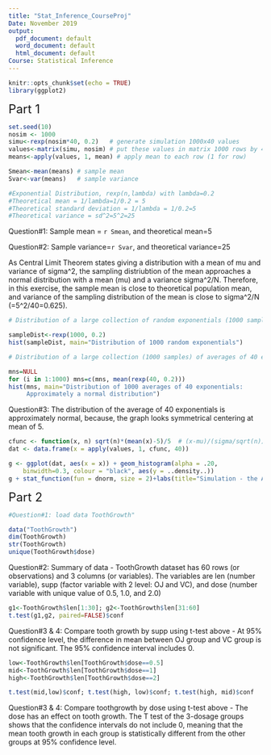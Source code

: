 ---
title: "Stat_Inference_CourseProj"
Date: November 2019
output:
  pdf_document: default
  word_document: default
  html_document: default
Course: Statistical Inference
---

```{r setup, include=FALSE}
knitr::opts_chunk$set(echo = TRUE)
library(ggplot2)
```
<font size="5">Part 1</font>

```{r}
set.seed(10)
nosim <- 1000
simu<-rexp(nosim*40, 0.2)   # generate simulation 1000x40 values 
values<-matrix(simu, nosim) # put these values in matrix 1000 rows by 40 columns
means<-apply(values, 1, mean) # apply mean to each row (1 for row)

Smean<-mean(means) # sample mean
Svar<-var(means)   # sample variance

#Exponential Distribution, rexp(n,lambda) with lambda=0.2
#Theoretical mean = 1/lambda=1/0.2 = 5
#Theoretical standard deviation = 1/lambda = 1/0.2=5
#Theoretical variance = sd^2=5^2=25
```

Question#1: Sample mean = `r Smean`, and theoretical mean=5


Question#2: Sample variance=`r Svar`, and theoretical variance=25

As Central Limit Theorem states giving a distribution with a mean of mu and variance of sigma^2, the sampling distriubtion of the mean approaches a normal distribution with a mean (mu) and a variance sigma^2/N.  Therefore, in this exercise, the sample mean is close to theoretical population mean, and variance of the sampling distribution of the mean is close to sigma^2/N (=5^2/40=0.625).

```{r}
# Distribution of a large collection of random exponentials (1000 samples)

sampleDist<-rexp(1000, 0.2)
hist(sampleDist, main="Distribution of 1000 random exponentials")

```

```{r}
# Distribution of a large collection (1000 samples) of averages of 40 exponentials

mns=NULL
for (i in 1:1000) mns=c(mns, mean(rexp(40, 0.2)))
hist(mns, main="Distribution of 1000 averages of 40 exponentials:
     Approximately a normal distribution")
```

Question#3: The distribution of the average of 40 exponentials is approximately normal, because, the graph looks symmetrical centering at mean of 5. 

```{r}
cfunc <- function(x, n) sqrt(n)*(mean(x)-5)/5  # (x-mu)/(sigma/sqrt(n))
dat <- data.frame(x = apply(values, 1, cfunc, 40))

g <- ggplot(dat, aes(x = x)) + geom_histogram(alpha = .20, 
	binwidth=0.3, colour = "black", aes(y = ..density..)) 
g + stat_function(fun = dnorm, size = 2)+labs(title="Simulation - the Average of 40 Exponentials: rexp(n, lambda)", x="x (n=40, lambda=0.2, 1000 simulations)")+theme(plot.title=element_text(hjust=0.5))
```

<font size="5">Part 2</font>

```{r}
#Question#1: load data ToothGrowth"

data("ToothGrowth")
dim(ToothGrowth)
str(ToothGrowth)
unique(ToothGrowth$dose)
```

Question#2: Summary of data - ToothGrowth dataset has 60 rows (or observations) and 3 columns (or variables).  The variables are len (number variable), supp (factor variable with 2 level: OJ and VC), and dose (number variable with unique value of 0.5, 1.0, and 2.0)

```{r}
g1<-ToothGrowth$len[1:30]; g2<-ToothGrowth$len[31:60]
t.test(g1,g2, paired=FALSE)$conf
```
Question#3 & 4: Compare tooth growth by supp using t-test above -  At 95% confidence level, the difference in mean between OJ group and VC group is not significant.  The 95% confidence interval includes 0.  

```{r}
low<-ToothGrowth$len[ToothGrowth$dose==0.5]
mid<-ToothGrowth$len[ToothGrowth$dose==1]
high<-ToothGrowth$len[ToothGrowth$dose==2]

t.test(mid,low)$conf; t.test(high, low)$conf; t.test(high, mid)$conf
```
Question#3 & 4: Compare toothgrowth by dose using t-test above - The dose has an effect on tooth growth.  The T test of the 3-dosage groups shows that the confidence intervals do not include 0, meaning that the mean tooth growth in each group is statistically different from the other groups at 95% confidence level.  